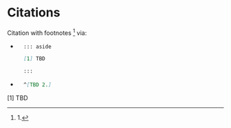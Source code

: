 # Citations

Citation with footnotes ^[1.] via:

- ::: {.callout-tip icon=false title="Codeblock template: Citation / Footnote" } 
  ```.markdown
    ::: aside
    
    [1] TBD
    
    :::
  ```

  :::

- ::: {.callout-tip icon=false title="Codeblock template: *inline* Citation " } 
  ```.markdown
    ^[TBD 2.]
  ```

  :::

::: aside

[1] TBD

:::
